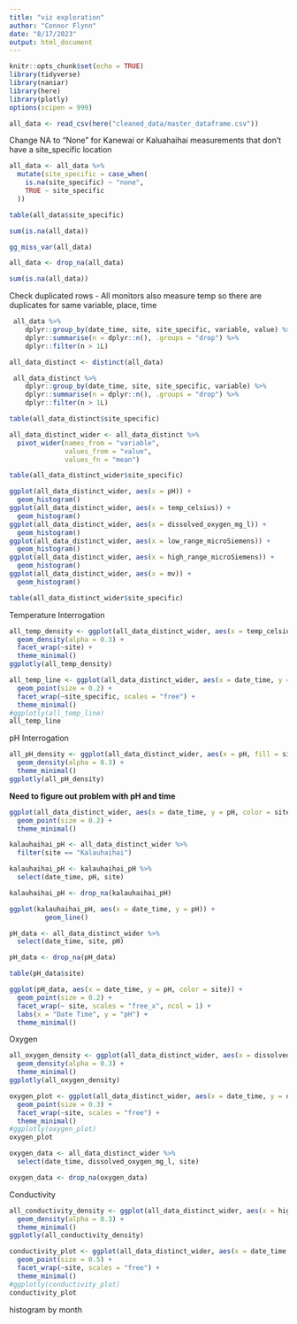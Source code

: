 ```yaml
---
title: "viz exploration"
author: "Connor Flynn"
date: "8/17/2023"
output: html_document
---
```


```r
knitr::opts_chunk$set(echo = TRUE)
library(tidyverse)
library(naniar)
library(here)
library(plotly)
options(scipen = 999)
```


```r
all_data <- read_csv(here("cleaned_data/master_dataframe.csv"))
```
Change NA to "None" for Kanewai or Kaluahaihai measurements that don't have a site_specific location

```r
all_data <- all_data %>%
  mutate(site_specific = case_when(
    is.na(site_specific) ~ "none",
    TRUE ~ site_specific
  ))
```


```r
table(all_data$site_specific)
```



```r
sum(is.na(all_data))
```

```r
gg_miss_var(all_data)
```
```r
all_data <- drop_na(all_data)
```


```r
sum(is.na(all_data))
```

Check duplicated rows
- All monitors also measure temp so there are duplicates for same variable, place, time

```r
 all_data %>%
    dplyr::group_by(date_time, site, site_specific, variable, value) %>%
    dplyr::summarise(n = dplyr::n(), .groups = "drop") %>%
    dplyr::filter(n > 1L)
```

```r
all_data_distinct <- distinct(all_data)
```


```r
 all_data_distinct %>%
    dplyr::group_by(date_time, site, site_specific, variable) %>%
    dplyr::summarise(n = dplyr::n(), .groups = "drop") %>%
    dplyr::filter(n > 1L)
```
```r
table(all_data_distinct$site_specific)
```




```r
all_data_distinct_wider <- all_data_distinct %>% 
  pivot_wider(names_from = "variable",
              values_from = "value",
              values_fn = "mean")
```

```r
table(all_data_distinct_wider$site_specific)
```


```r
ggplot(all_data_distinct_wider, aes(x = pH)) +
  geom_histogram()
ggplot(all_data_distinct_wider, aes(x = temp_celsius)) +
  geom_histogram()
ggplot(all_data_distinct_wider, aes(x = dissolved_oxygen_mg_l)) +
  geom_histogram()
ggplot(all_data_distinct_wider, aes(x = low_range_microSiemens)) +
  geom_histogram()
ggplot(all_data_distinct_wider, aes(x = high_range_microSiemens)) +
  geom_histogram()
ggplot(all_data_distinct_wider, aes(x = mv)) +
  geom_histogram()
```


```r
table(all_data_distinct_wider$site_specific)
```


Temperature Interrogation


```r
all_temp_density <- ggplot(all_data_distinct_wider, aes(x = temp_celsius, fill = site_specific)) +
  geom_density(alpha = 0.3) +
  facet_wrap(~site) +
  theme_minimal()
ggplotly(all_temp_density)
```


```r
all_temp_line <- ggplot(all_data_distinct_wider, aes(x = date_time, y = temp_celsius, color = site)) +
  geom_point(size = 0.2) +
  facet_wrap(~site_specific, scales = "free") +
  theme_minimal()
#ggplotly(all_temp_line)
all_temp_line
```




pH Interrogation

```r
all_pH_density <- ggplot(all_data_distinct_wider, aes(x = pH, fill = site)) +
  geom_density(alpha = 0.3) +
  theme_minimal()
ggplotly(all_pH_density)
```


**Need to figure out problem with pH and time**

```r
ggplot(all_data_distinct_wider, aes(x = date_time, y = pH, color = site)) +
  geom_point(size = 0.2) +
  theme_minimal()

```

```r
kalauhaihai_pH <- all_data_distinct_wider %>% 
  filter(site == "Kalauhaihai")

kalauhaihai_pH <- kalauhaihai_pH %>% 
  select(date_time, pH, site)

kalauhaihai_pH <- drop_na(kalauhaihai_pH)
```

```r
ggplot(kalauhaihai_pH, aes(x = date_time, y = pH)) +
         geom_line()
```


```r
pH_data <- all_data_distinct_wider %>% 
  select(date_time, site, pH)

pH_data <- drop_na(pH_data)
```

```r
table(pH_data$site)
```


```r
ggplot(pH_data, aes(x = date_time, y = pH, color = site)) +
  geom_point(size = 0.2) +
  facet_wrap(~ site, scales = "free_x", ncol = 1) +
  labs(x = "Date Time", y = "pH") +
  theme_minimal()
```

Oxygen

```r
all_oxygen_density <- ggplot(all_data_distinct_wider, aes(x = dissolved_oxygen_mg_l, fill = site)) +
  geom_density(alpha = 0.3) +
  theme_minimal()
ggplotly(all_oxygen_density)
```

```r
oxygen_plot <- ggplot(all_data_distinct_wider, aes(x = date_time, y = dissolved_oxygen_mg_l, color = site)) +
  geom_point(size = 0.3) +
  facet_wrap(~site, scales = "free") +
  theme_minimal()
#ggplotly(oxygen_plot)
oxygen_plot
```

```r
oxygen_data <- all_data_distinct_wider %>% 
  select(date_time, dissolved_oxygen_mg_l, site)

oxygen_data <- drop_na(oxygen_data)
```




Conductivity

```r
all_conductivity_density <- ggplot(all_data_distinct_wider, aes(x = high_range_microSiemens, fill = site)) +
  geom_density(alpha = 0.3) +
  theme_minimal()
ggplotly(all_conductivity_density)
```

```r
conductivity_plot <- ggplot(all_data_distinct_wider, aes(x = date_time, y = high_range_microSiemens, color = site)) +
  geom_point(size = 0.5) +
  facet_wrap(~site, scales = "free") +
  theme_minimal()
#ggplotly(conductivity_plot)
conductivity_plot
```


histogram by month

